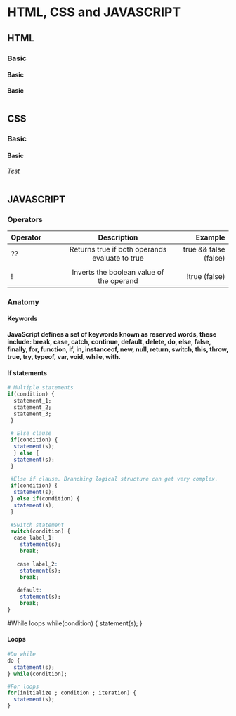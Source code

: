 # HTML, CSS and JAVASCRIPT


## HTML
  
### Basic

#### Basic

**Basic**
  

```r

``` 

## CSS
  
### Basic

#### Basic

*Test*
  

```r

``` 

## JAVASCRIPT

### Operators

| Operator    | Description               | Example | 
| :----------- | :----------------------: | -----------: |
| ??      | Returns true if both operands evaluate to true | true && false (false) |
| ||      | Returns true if either operand evaluates to true, otherwise false | if  (x == y || y > z) |
| !       | Inverts the boolean value of the operand | !true (false) |

### Anatomy

#### Keywords

**JavaScript defines a set of keywords known as reserved words, these include: break, case, catch, continue, default, delete, do, else, false, finally, for, function, if, in, instanceof, new, null, return, switch, this, throw, true, try, typeof, var, void, while, with.**

#### If statements
  
```r

# Multiple statements
if(condition) {
  statement_1;
  statement_2;
  statement_3;
 }
 
 # Else clause
 if(condition) {
  statement(s);
  } else {
  statement(s);
 }
 
 #Else if clause. Branching logical structure can get very complex.
 if(condition) {
  statement(s);
 } else if(condition) {
  statement(s);
 }
 
 #Switch statement
 switch(condition) {
  case label_1:
    statement(s);
    break;
   
   case label_2:
    statement(s);
    break;
   
   default:
    statement(s);
    break;
}
``` 

#While loops
while(condition) {
  statement(s);
}

#### Loops
  
```r
#Do while
do {
  statement(s);
} while(condition);

#For loops
for(initialize ; condition ; iteration) {
  statement(s);
}
``` 
